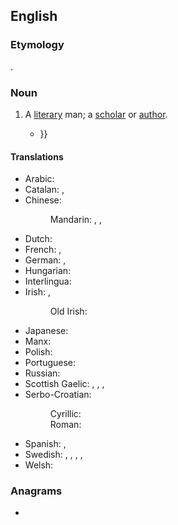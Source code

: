 {{also|man-of-letters}}
==English==

===Etymology===
{{calque|en|fr|homme de lettres}}.

===Noun===
{{en-noun|head=[[man]] [[of]] [[letter]]s|men of letters}}

# {{lb|en|dated}} A [[literary]] man; a [[scholar]] or [[author]].
#: {{coordinate terms|en|woman of letters}}
#: {{hypo|en|essayist|journalist|critic}}
#* {{quote-book
|en
|year=1898
|year_published=1909
|author=James Harvey Robinson
|authorlink=James Harvey Robinson
|author2=Henry Winchester Rolfe
|title=Petrarch, the First Modern Scholar and Man of Letters
|location=New York
|publisher=G.P. Putnam's Sons
|page=229
|pageurl={{fullurl:s:en:Page:Petrach,_the_first_modern_scholar_and_man_of_letters.djvu/249}}
|passage=This may be accounted for largely on the ground that Cicero and Petrarch were men of the same temperament and cast of  mind. They were both typical '''men of letters'''. The '''man of letters''' is intellectually alert; sensitive to impressions and able to report them; hospitable to all ideas of his time; {{...}}}}

====Translations====
{{trans-top|a literary man}}
* Arabic: {{t+|ar|عَالِم|m}}
* Catalan: {{t|ca|literat|m}}, {{t|ca|home de lletres|m}}
* Chinese:
*: Mandarin: {{t+|cmn|文學家|sc=Hani}}, {{t+|cmn|文学家|tr=wénxuéjiā|sc=Hani}} {{qualifier|any gender}}, {{t+|cmn|文人|tr=wénrén|sc=Hani}}
* Dutch: {{t+|nl|literaat|m}}
* French: {{t+|fr|homme de lettres|m}}, {{t+|fr|littérateur|m}}
* German: {{t+|de|Literat|m}}, {{t+|de|Literatin|f}}
* Hungarian: {{t+|hu|irodalmár}}
* Interlingua: {{t|ia|homine de litteras}}
* Irish: {{t|ga|litrí|m}}, {{t|ga|duine liteartha|m}}
*: Old Irish: {{t|sga|litrid|m}}
{{trans-mid}}
* Japanese: {{t+|ja|文学者|tr=ぶんがくしゃ, bungakusha|sc=Jpan}} {{qualifier|any gender}}
* Manx: {{t|gv|dooinney lettyraght|m}}
* Polish: {{t+|pl|literat|m}}
* Portuguese: {{t|pt|[[homem]] [[das]] [[letras]]|m}}
* Russian: {{t+|ru|литера́тор|m}} {{qualifier|any gender}}
* Scottish Gaelic: {{t|gd|sruth|m}}, {{t|gd|sruthan|m}}, {{t|gd|saoidh|m}}, {{t|gd|neach-litreachais|m}}
* Serbo-Croatian:
*: Cyrillic: {{t|sh|књижевник|m|sc=Cyrl}}
*: Roman: {{t+|sh|književnik|m}}
* Spanish: {{t+|es|hombre de letras}}, {{t+|es|literato}}
* Swedish: {{t+|sv|skriftställare|c}}, {{t+|sv|litteratör|c}} {{qualifier|archaic}}, {{t+|sv|skribent|c}}, {{t+|sv|författare|c}}, {{t|sv|[[lärd]] [[man]]|c}}
* Welsh: {{t|cy|llenor|m}}
{{trans-bottom}}

===Anagrams===
* {{anagrams|en|a=aeeflmnorstt|forestalment}}